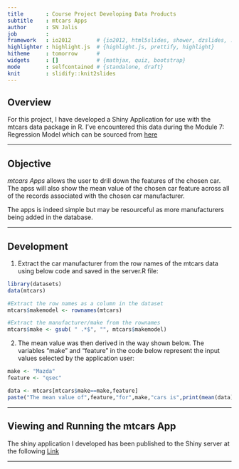 ```yaml
---
title       : Course Project Developing Data Products
subtitle    : mtcars Apps
author      : SN Jalis
job         : 
framework   : io2012        # {io2012, html5slides, shower, dzslides, ...}
highlighter : highlight.js  # {highlight.js, prettify, highlight}
hitheme     : tomorrow      # 
widgets     : []            # {mathjax, quiz, bootstrap}
mode        : selfcontained # {standalone, draft}
knit        : slidify::knit2slides
---
```


## Overview

For this project, I have developed a Shiny Application for use with the mtcars data package in R. I've encountered this data during the Module 7: Regression Model which can be sourced from [here](https://stat.ethz.ch/R-manual/R-devel/library/datasets/html/mtcars.html)

---

## Objective

*mtcars Apps* allows the user to drill down the features of the chosen car. The apss will also show the mean value of the chosen car feature across all of the records associated with the chosen car manufacturer. 

The apps is indeed simple but may be resourceful as more manufacturers being added in the database.

---

## Development 

1. Extract the car manufacturer from the row names of the mtcars data using below code and saved in the server.R file:
```r
library(datasets)
data(mtcars)

#Extract the row names as a column in the dataset
mtcars$makemodel <- rownames(mtcars)

#Extract the manufacturer/make from the rownames
mtcars$make <- gsub( " .*$", "", mtcars$makemodel)
```

2. The mean value was then derived in the way shown below. The variables "make" and "feature" in the code below represent the input values selected by the application user:
```r
make <- "Mazda"
feature <- "qsec"

data <- mtcars[mtcars$make==make,feature]
paste("The mean value of",feature,"for",make,"cars is",print(mean(data)))
```

---

## Viewing and Running the mtcars App

The shiny application I developed has been published to the Shiny server at the following [Link](https://trexdg.shinyapps.io/DDPProject)

---
